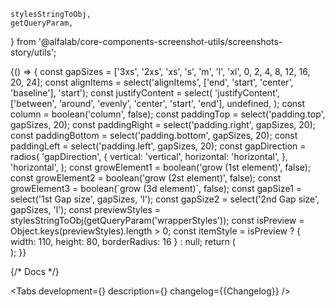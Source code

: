 
    stylesStringToObj,
    getQueryParam,
} from '@alfalab/core-components-screenshot-utils/screenshots-story/utils';

<Meta title='Components/GenericWrapper' component={GenericWrapper} id='GenericWrapper' />

<Story name='GenericWrapper'>
    {() => {
        const gapSizes = ['3xs', '2xs', 'xs', 's', 'm', 'l', 'xl', 0, 2, 4, 8, 12, 16, 20, 24];
        const alignItems = select('alignItems', ['end', 'start', 'center', 'baseline'], 'start');
        const justifyContent = select(
            'justifyContent',
            ['between', 'around', 'evenly', 'center', 'start', 'end'],
            undefined,
        );
        const column = boolean('column', false);
        const paddingTop = select('padding.top', gapSizes, 20);
        const paddingRight = select('padding.right', gapSizes, 20);
        const paddingBottom = select('padding.bottom', gapSizes, 20);
        const paddingLeft = select('padding.left', gapSizes, 20);
        const gapDirection = radios(
            'gapDirection',
            {
                vertical: 'vertical',
                horizontal: 'horizontal',
            },
            'horizontal',
        );
        const growElement1 = boolean('grow (1st element)', false);
        const growElement2 = boolean('grow (2st element)', false);
        const growElement3 = boolean(`grow (3d element)`, false);
        const gapSize1 = select('1st Gap size', gapSizes, 'l');
        const gapSize2 = select('2nd Gap size', gapSizes, 'l');
        const previewStyles = stylesStringToObj(getQueryParam('wrapperStyles'));
        const isPreview = Object.keys(previewStyles).length > 0;
        const itemStyle = isPreview ? { width: 110, height: 80, borderRadius: 16 } : null;
        return (
            <div
                style={{
                    width: 1000,
                    ...previewStyles,
                }}
            >
                <div
                    style={
                        isPreview
                            ? {
                                  background: '#3778FB1A',
                                  display: 'inline-block',
                              }
                            : {
                                  border: '1px dashed #EFC2D5',
                                  borderRadius: '8px',
                              }
                    }
                >
                    <GenericWrapper
                        alignItems={alignItems}
                        column={column}
                        padding={{
                            top: paddingTop,
                            right: paddingRight,
                            bottom: paddingBottom,
                            left: paddingLeft,
                        }}
                        justifyContent={justifyContent}
                    >
                        <GenericWrapper grow={growElement1}>
                            <div
                                style={{
                                    background: 'rgba(55, 120, 251, 0.1)',
                                    border: '1px dashed #3778FB',
                                    borderRadius: '8px',
                                    height: 128,
                                    width: 128,
                                    boxSizing: 'border-box',
                                    ...itemStyle,
                                }}
                            />
                        </GenericWrapper>
                        <Gap direction={gapDirection} size={gapSize1} />
                        <GenericWrapper grow={growElement2}>
                            <div
                                style={{
                                    background: 'rgba(55, 120, 251, 0.1)',
                                    border: '1px dashed #3778FB',
                                    borderRadius: '8px',
                                    height: 64,
                                    width: 64,
                                    boxSizing: 'border-box',
                                    ...itemStyle,
                                }}
                            />
                        </GenericWrapper>
                        <Gap direction={gapDirection} size={gapSize2} />
                        <GenericWrapper grow={growElement3}>
                            <div
                                style={{
                                    background: 'rgba(55, 120, 251, 0.1)',
                                    border: '1px dashed #3778FB',
                                    borderRadius: '8px',
                                    height: 164,
                                    width: 164,
                                    boxSizing: 'border-box',
                                    ...itemStyle,
                                }}
                            />
                        </GenericWrapper>
                    </GenericWrapper>
                </div>
                <Gap size='l' direction='horizontal' />
            </div>
        );
    }}
</Story>

{/* Docs */}

<ComponentHeader name='GenericWrapper' children='Многофункциональная ячейка.' />

<Tabs
    development={<Development />}
    description={<Description />}
    changelog={<Markdown>{Changelog}</Markdown>}
/>
